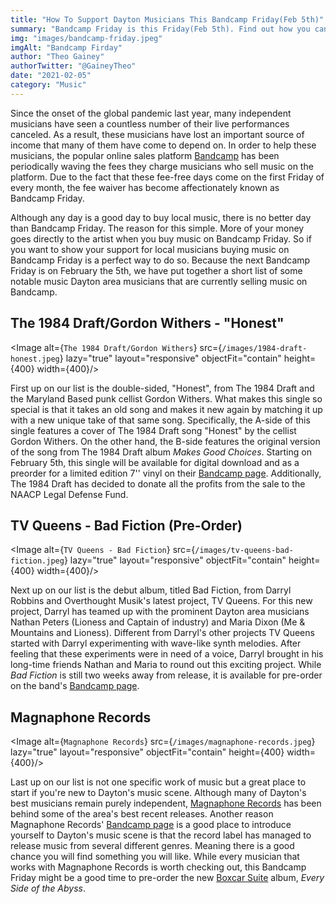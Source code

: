 ```yaml
---
title: "How To Support Dayton Musicians This Bandcamp Friday(Feb 5th)"
summary: "Bandcamp Friday is this Friday(Feb 5th). Find out how you can support local musicians."
img: "images/bandcamp-friday.jpeg"
imgAlt: "Bandcamp Firday"
author: "Theo Gainey"
authorTwitter: "@GaineyTheo"
date: "2021-02-05"
category: "Music"
---
```

Since the onset of the global pandemic last year, many independent musicians have seen a countless number of their live performances canceled. As a result, these musicians have lost an important source of income that many of them have come to depend on. In order to help these musicians, the popular online sales platform [Bandcamp](https://bandcamp.com/) has been periodically waving the fees they charge musicians who sell music on the platform. Due to the fact that these fee-free days come on the first Friday of every month, the fee waiver has become affectionately known as Bandcamp Friday.

Although any day is a good day to buy local music, there is no better day than Bandcamp Friday. The reason for this simple. More of your money goes directly to the artist when you buy music on Bandcamp Friday. So if you want to show your support for local musicians buying music on Bandcamp Friday is a perfect way to do so. Because the next Bandcamp Friday is on February the 5th, we have put together a short list of some notable music Dayton area musicians that are currently selling music on Bandcamp.

## The 1984 Draft/Gordon Withers - "Honest"
<Image alt={`The 1984 Draft/Gordon Withers`} src={`/images/1984-draft-honest.jpeg`} lazy="true" layout="responsive" objectFit="contain" height={400} width={400}/>

First up on our list is the double-sided, "Honest", from The 1984 Draft and the Maryland Based punk cellist Gordon Withers. What makes this single so special is that it takes an old song and makes it new again by matching it up with a new unique take of that same song. Specifically, the A-side of this single features a cover of The 1984 Draft song "Honest" by the cellist Gordon Withers. On the other hand, the B-side features the original version of the song from The 1984 Draft album *Makes Good Choices*. Starting on February 5th, this single will be available for digital download and as a preorder for a limited edition 7'' vinyl on their [Bandcamp page](https://the1984draft.bandcamp.com/). Additionally, The 1984 Draft has decided to donate all the profits from the sale to the NAACP Legal Defense Fund.

## TV Queens - Bad Fiction (Pre-Order)
<Image alt={`TV Queens - Bad Fiction`} src={`/images/tv-queens-bad-fiction.jpeg`} lazy="true" layout="responsive" objectFit="contain" height={400} width={400}/>

Next up on our list is the debut album, titled Bad Fiction, from Darryl Robbins and Overthought Musik's latest project, TV Queens. For this new project, Darryl has teamed up with the prominent Dayton area musicians Nathan Peters (Lioness and Captain of industry) and Maria Dixon (Me & Mountains and Lioness). Different from Darryl's other projects TV Queens started with Darryl experimenting with wave-like synth melodies. After feeling that these experiments were in need of a voice, Darryl brought in his long-time friends Nathan and Maria to round out this exciting project. While *Bad Fiction* is still two weeks away from release, it is available for pre-order on the band's [Bandcamp page](https://tvqueens.bandcamp.com/).

## Magnaphone Records
<Image alt={`Magnaphone Records`} src={`/images/magnaphone-records.jpeg`} lazy="true" layout="responsive" objectFit="contain" height={400} width={400}/>

Last up on our list is not one specific work of music but a great place to start if you're new to Dayton's music scene. Although many of Dayton's best musicians remain purely independent, [Magnaphone Records](http://www.magnaphonerecords.com/) has been behind some of the area's best recent releases. Another reason Magnaphone Records' [Bandcamp page](https://magnaphonerecords.bandcamp.com/music) is a good place to introduce yourself to Dayton's music scene is that the record label has managed to release music from several different genres. Meaning there is a good chance you will find something you will like. While every musician that works with Magnaphone Records is worth checking out, this Bandcamp Friday might be a good time to pre-order the new [Boxcar Suite](https://theboxcarsuite.bandcamp.com/album/every-side-of-the-abyss) album, *Every Side of the Abyss*.
